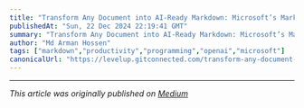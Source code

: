 ```yaml
---
title: "Transform Any Document into AI-Ready Markdown: Microsoft’s MarkItDown + Azure OpenAI Guide"
publishedAt: "Sun, 22 Dec 2024 22:19:41 GMT"
summary: "Transform Any Document into AI-Ready Markdown: Microsoft’s MarkItDown + Azure OpenAI Guide"
author: "Md Arman Hossen"
tags: ["markdown","productivity","programming","openai","microsoft"]
canonicalUrl: "https://levelup.gitconnected.com/transform-any-document-into-ai-ready-markdown-microsofts-markitdown-azure-openai-guide-6e980be4ff8f?source=rss-4185da29d9e1------2"
---
```




---

*This article was originally published on [Medium](https://levelup.gitconnected.com/transform-any-document-into-ai-ready-markdown-microsofts-markitdown-azure-openai-guide-6e980be4ff8f?source=rss-4185da29d9e1------2)*
